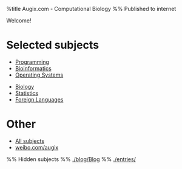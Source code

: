 %title Augix.com - Computational Biology
%% Published to internet

Welcome!

= Selected subjects =
* [[wiki/Programming|Programming]]
* [[wiki/Bioinformatics|Bioinformatics]]
* [[wiki/IT Notes|Operating Systems]]

* [[wiki/Biology Notes|Biology]]
* [[wiki/Statistics|Statistics]]
* [[wiki/Foreign Language|Foreign Languages]]
 
= Other =
* [[wiki/Main Page|All subjects]]
* [http://weibo.com/augix weibo.com/augix]

%% Hidden subjects
%% [[./blog/Blog]]
%% [[./entries/]] 
